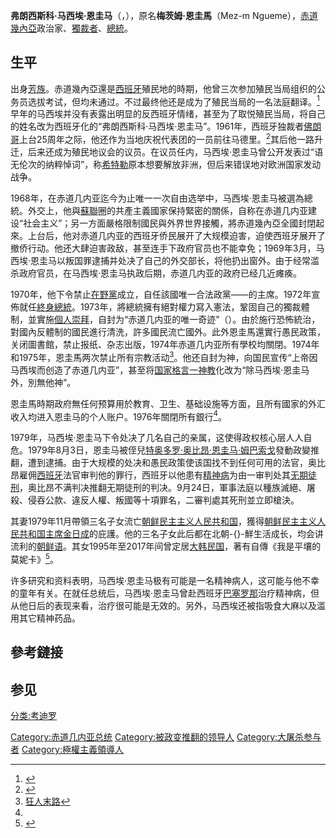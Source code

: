 {{Expand language|1=es|time=2021-12-17T03:09:00+00:00}}
{{Infobox Officeholder
| name                = Francisco Macías Nguema
| image               = Don Francisco Macias.jpg
| imagesize           = 
| smallimage          = 
| caption             = 弗朗西斯科·马西埃·恩圭马
| order               = 1
| office              = 赤道几内亚总统
| term_start          = 1968年10月12日
| term_end            = 1979年8月3日
| vicepresident       = 
| viceprimeminister   = 
| deputy              = 
| president           = 
| primeminister       = 
| predecessor         = 首任
| successor           = [[特奥多罗·奥比昂·恩圭马·姆巴索戈|特奥多罗·奥比昂·恩圭马·姆巴索戈]]
| birth_date          = 1924年1月1日
| birth_place         = {{flag|Spanish Guinea}}[[大陸大區_(赤道幾內亞)|里約穆尼]]{{tsl|es|Nsegayong|恩塞加永}}
| death_date          = {{death date and age|df=y|1979|09|29|1924|01|1}}
| death_place         = {{flag|赤道幾內亞}}[[馬拉博|馬拉博]]
| resting_place       = {{flag|赤道幾內亞}}{{link-es|馬拉博公墓|Cementerio de Malabo}}
| death_cause         = 遭行刑隊槍決
| constituency        = 
| party               = {{tsl|es|Partido Único Nacional de los Trabajadores|勞動國民統一黨}}
| spouse              = 
| profession          = 
| religion            = 
| signature           = 
| footnotes           = 
}}
'''弗朗西斯科·马西埃·恩圭马'''（{{lang-es|Francisco Macías Nguema}}，{{bd|1924年|1月1日|1979年|9月29日|}}），原名'''梅茨姆·恩圭馬'''（Mez-m Ngueme），[[赤道幾內亞|赤道幾內亞]]政治家、[[獨裁者|獨裁者]]、[[赤道幾內亞總統|總統]]。

==生平==
出身[[芳人|芳族]]。赤道幾內亞還是[[西班牙|西班牙]]殖民地的時期，他曾三次参加殖民当局组织的公务员选拔考试，但均未通过。不过最终他还是成为了殖民当局的一名法庭翻译。<ref name=Pariah>{{cite web |title=The Pariah President: Teodoro Obiang is a brutal dictator responsible for thousands of deaths. So why is he treated like an elder statesman on the world stage? |first=Dan |last=Gardner |date=6 November 2005 |publisher=The Ottawa Citizen (reprint: dangardner.ca) |url=http://www.dangardner.ca/Featnov605.html |archive-url = https://web.archive.org/web/20080612161320/http://www.dangardner.ca/Featnov605.html |archive-date = 12 June 2008}}</ref>早年的马西埃并没有表露出明显的反西班牙情绪，甚至为了取悦殖民当局，将自己的姓名改为西班牙化的“弗朗西斯科·马西埃·恩圭马”。1961年，西班牙独裁者[[佛朗哥|佛朗哥]]上台25周年之际，他还作为当地庆祝代表团的一员前往马德里。<ref name="pauron">{{Cite web|url=https://www.jeuneafrique.com/mag/640572/politique/ce-jour-la-le-12-octobre-1968-le-tigre-de-malabo-arrive-au-pouvoir/|title=Ce jour-là : le 12 octobre 1968, le Tigre de Malabo arrive au pouvoir|language=fr|publisher=JeuneAfrique.com|first=Michael|last=Pauron|date=12 October 2018|access-date=8 May 2019|archive-date=2022-04-08|archive-url=https://web.archive.org/web/20220408182550/https://www.jeuneafrique.com/mag/640572/politique/ce-jour-la-le-12-octobre-1968-le-tigre-de-malabo-arrive-au-pouvoir/}}</ref>其后他一路升迁，后来还成为殖民地议会的议员。在议员任内，马西埃·恩圭马曾公开发表过“语无伦次的纳粹悼词”，称[[希特勒|希特勒]]原本想要解放非洲，但后来错误地对欧洲国家发动战争。

1968年，在赤道几内亚迄今为止唯一一次自由选举中，马西埃·恩圭马被選為總統。外交上，他與[[蘇聯|蘇聯]]圈的共產主義國家保持緊密的關係，自称在赤道几内亚建设“社会主义”；另一方面嚴格限制國民與外界世界接觸，將赤道幾內亞全國封閉起來。上台后，他对赤道几内亚的西班牙侨民展开了大规模迫害，迫使西班牙展开了撤侨行动。他还大肆迫害政敌，甚至连手下政府官员也不能幸免；1969年3月，马西埃·恩圭马以叛国罪逮捕并处决了自己的外交部长，将他扔出窗外。由于经常滥杀政府官员，在马西埃·恩圭马执政后期，赤道几内亚的政府已经几近瘫痪。

1970年，他下令禁止[[在野黨|在野黨]]成立，自任該國唯一合法政黨——{{tsl|es|Partido Único Nacional de los Trabajadores|勞動國民統一黨}}的主席。1972年宣佈就任[[終身總統|終身總統]]。1973年，將總統擁有絕對權力寫入憲法，鞏固自己的獨裁體制，並實施[[個人崇拜|個人崇拜]]，自封为“赤道几内亚的唯一奇迹”（{{lang|es|Milagro Único de Guinea Ecuatorial}}）。由於施行恐怖統治，對國內反體制的國民進行清洗，許多國民流亡國外。此外恩圭馬還實行愚民政策，关闭圖書館，禁止报纸、杂志出版，1974年赤道几内亚所有學校均關閉。1974年和1975年，恩圭馬两次禁止所有宗教活动<ref name=yang>[http://news.ifeng.com/gundong/detail_2011_09/10/9098925_0.shtml 狂人末路]</ref>。他还自封为神，向国民宣传“上帝因马西埃而创造了赤道几内亚”，甚至将[[国家格言|国家格言]][[一神教|一神教]]化改为“除马西埃·恩圭马外，別無他神”。

恩圭馬時期政府無任何预算用於教育、卫生、基础设施等方面，且所有國家的外汇收入均进入恩圭马的个人账户。1976年關閉所有銀行<ref name=yang/>。

1979年，马西埃·恩圭马下令处决了几名自己的亲属，这使得政权核心层人人自危。1979年8月3日，恩圭马被侄兒[[特奥多罗·奥比昂·恩圭马·姆巴索戈|特奥多罗·奥比昂·恩圭马·姆巴索戈]]發動政變推翻，遭到逮捕。由于大规模的处决和愚民政策使该国找不到任何可用的法官，奥比昂雇佣[[西班牙|西班牙]]法官审判他的罪行，西班牙以他患有[[精神病|精神病]]为由一审判处其[[无期徒刑|无期徒刑]]，奥比昂不满判决推翻无期徒刑的判决。9月24日，軍事法庭以種族滅絕、屠殺、侵吞公款、違反人權、叛國等十項罪名，二審判處其死刑並立即槍決。

其妻1979年11月帶領三名子女流亡[[朝鲜民主主义人民共和国|朝鲜民主主义人民共和国]]，獲得[[朝鲜民主主义人民共和国主席|朝鲜民主主义人民共和国主席]][[金日成|金日成]]的庇護。他的三名子女此后都在北朝-{}-鮮生活成长，均会讲流利的[[朝鮮語|朝鲜语]]。其女{{le|莫妮卡·马西埃|Monica Macías}}1995年至2017年间曾定居[[大韩民国|大韩民国]]，著有自傳《我是平壤的莫妮卡》<ref>{{Cite web|title=莫妮卡·马西亚斯：两位独裁者的女儿|url=https://cn.nytimes.com/asia-pacific/20131013/c13macias/|access-date=2022-05-01|date=2013-10-13|last=Sang-Hun|first=Choe|work=纽约时报中文网|language=zh-hans|archive-date=2021-06-21|archive-url=https://web.archive.org/web/20210621174710/https://cn.nytimes.com/asia-pacific/20131013/c13macias/}}</ref>。

许多研究和资料表明，马西埃·恩圭马极有可能是一名精神病人，这可能与他不幸的童年有关。在就任总统后，马西埃·恩圭马曾赴西班牙[[巴塞罗那|巴塞罗那]]治疗精神病，但从他日后的表现来看，治疗很可能是无效的。另外，马西埃还被指吸食大麻以及滥用其它精神药品。

==參考鏈接==
{{Reflist}}
==参见==
{{s-start}}
{{s-off}}
{{succession box|title=[[赤道几内亚总统|赤道几内亚总统]]|before=首任|after=[[特奥多罗·奥比昂·恩圭马·姆巴索戈|特奥多罗·奥比昂·恩圭马·姆巴索戈]]|years=1968年－1979年}}
{{s-end}}
{{EquatoguineanPresidents}}
{{Authority control}}
[[Category:赤道几内亚总统|Category:赤道几内亚总统]]
[[Category:被政变推翻的领导人|Category:被政变推翻的领导人]]
[[Category:大屠杀参与者|Category:大屠杀参与者]]
[[Category:極權主義領導人|Category:極權主義領導人]]
[[分类:考迪罗|分类:考迪罗]]